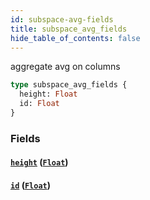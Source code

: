 ```yaml
---
id: subspace-avg-fields
title: subspace_avg_fields
hide_table_of_contents: false
---
```


aggregate avg on columns

```graphql
type subspace_avg_fields {
  height: Float
  id: Float
}
```

### Fields

#### [`height`](#) ([`Float`](../scalars/float))

#### [`id`](#) ([`Float`](../scalars/float))
